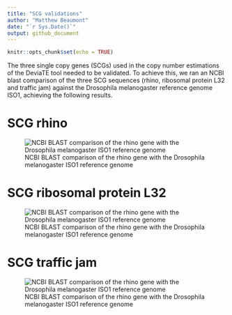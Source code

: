 ```yaml
---
title: "SCG validations"
author: "Matthew Beaumont"
date: "`r Sys.Date()`"
output: github_document
---
```


```r
knitr::opts_chunk$set(echo = TRUE)
```

The three single copy genes (SCGs) used in the copy number estimations of the DeviaTE tool needed to be validated.
To achieve this, we ran an NCBI blast comparison of the three SCG sequences (rhino, ribosomal protein L32 and traffic jam) against the Drosophila melanogaster reference genome ISO1, achieving the following results.

# SCG rhino

![NCBI BLAST comparison of the rhino gene with the Drosophila melanogaster ISO1 reference genome](/Volumes/Data/Projects/DmelR2_P-ele/git/Dmel_Pelement_Invasion/dna/validations/SCG_validation_rhi.png)

# SCG ribosomal protein L32

![NCBI BLAST comparison of the rhino gene with the Drosophila melanogaster ISO1 reference genome](/Volumes/Data/Projects/DmelR2_P-ele/git/Dmel_Pelement_Invasion/dna/validations/SCG_validation_rpl32.png)

# SCG traffic jam

![NCBI BLAST comparison of the rhino gene with the Drosophila melanogaster ISO1 reference genome](/Volumes/Data/Projects/DmelR2_P-ele/git/Dmel_Pelement_Invasion/dna/validations/SCG_validation_tj.png)
